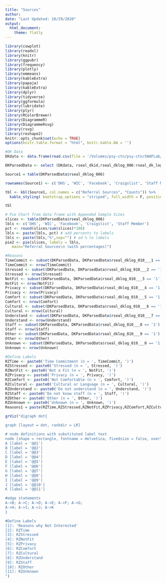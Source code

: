 ```yaml
---
title: "Sources"
author: 
date: "Last Updated: 10/29/2020"
output: 
  html_document:
    theme: flatly
---
```


```r

library(cowplot)
library(readxl)
library(knitr)
library(ggpubr)
library(frequency)
library(plotly)
library(emmeans)
library(kableExtra)
library(papaja)
library(kableExtra)
library(dplyr)
library(tidyverse)
library(ggformula)
library(lubridate)
library(plyr)
library(RColorBrewer)
library(DiagrammeR)
library(DiagrammeRsvg)
library(rsvg)
library(reshape2)
knitr::opts_chunk$set(echo = TRUE)
options(knitr.table.format = "html", knitr.kable.NA = '') 
```

```r
#DK Data
DKdata <- data.frame(read.csv(file = '/Volumes/psy-ctn/psy-ctn/SNAPLab/SNAP Projects/SEAL/00_rSEAL/02_rSEAL_Data/PreStudy/DK_Log/Raw_Data/DKLog_rSEAL_29OCT2020.csv'))

DKParsedData <- select (DKdata, rseal_dkid,rseal_dklog_006:rseal_dk_log_complete )

```

```r

Source1 = table(DKParsedData$rseal_dklog_006)

rownames(Source1) <- c('DHS', 'WIC', 'Facebook', 'Craigslist', 'Staff Member')

tbl <- kbl(Source1, col.names = c("Referral Sources", "Counts")) %>%
  kable_styling( bootstrap_options = "striped", full_width = F, position = "float_left", font_size = 16)

tbl
```


```r

# Pie Chart from data frame with Appended Sample Sizes
slices <- table(DKParsedData$rseal_dklog_006)
lbls <- c('DHS', 'WIC', 'Facebook', 'Craigslist', 'Staff Member')
pct <- round(slices/sum(slices)*100)
lbls <- paste(lbls, pct) # add percents to labels
lbls <- paste(lbls,"%",sep="") # ad % to labels
pie2 <- pie(slices, labels = lbls, 
   main="Referral Sources\n (with percentages)")

```

```r

#Reasons
TimeCommit <- subset(DKParsedData, DKParsedData$rseal_dklog_010___1 == '1')
TimeCommit <- nrow(TimeCommit)
Stressed <- subset(DKParsedData, DKParsedData$rseal_dklog_010___2 == '1')
Stressed <- nrow(Stressed)
NotFit <- subset(DKParsedData, DKParsedData$rseal_dklog_010___3 == '1')
NotFit <- nrow(NotFit)
Privacy <- subset(DKParsedData, DKParsedData$rseal_dklog_010___4 == '1')
Privacy <- nrow(Privacy)
Comfort <- subset(DKParsedData, DKParsedData$rseal_dklog_010___5 == '1')
Comfort <- nrow(Comfort)
Cultural <- subset(DKParsedData, DKParsedData$rseal_dklog_010___6 == '1')
Cultural <- nrow(Cultural)
Understand <- subset(DKParsedData, DKParsedData$rseal_dklog_010___7 == '1')
Understand <- nrow(Understand)
Staff <- subset(DKParsedData, DKParsedData$rseal_dklog_010___8 == '1')
Staff <- nrow(Staff)
Other <- subset(DKParsedData, DKParsedData$rseal_dklog_010___9 == '1')
Other <- nrow(Other)
Unknown <- subset(DKParsedData, DKParsedData$rseal_dklog_010___0 == '1')
Unknown <- nrow(Unknown)

#Define Labels
RZTime <- paste0('Time Commitment (n = ', TimeCommit, ')')
RZStressed <- paste0('Stressed (n = ', Stressed, ')')
RZNotFit <- paste0('Not a Fit (n = ', NotFit, ')')
RZPrivacy <- paste0('Privacy (n = ', Privacy, ')')
RZComfort <- paste0('Not Comfortable (n = ', Comfort, ')')
RZCultural <- paste0('Cultural or Language (n = ', Cultural, ')')
RZUnderstand <- paste0('Do not understand (n = ', Understand, ')')
RZStaff <- paste0('Do not know staff (n = ', Staff, ')')
RZOther <- paste0('Other (n = ', Other, ')')
RZUnknown <- paste0('Unknown (n = ', Unknown, ')')
Reasons1 = paste(RZTime,RZStressed,RZNotFit,RZPrivacy,RZComfort,RZCultural,RZUnderstand,RZStaff,RZOther,RZUnknown, sep="\n")

grViz("digraph dot{

graph [layout = dot, rankdir = LR]

# node definitions with substituted label text
node [shape = rectangle, fontname = Helvetica, fixedsize = false, overlap= false, fontname = Helvetica, fontsize = 30]
A [label = '@@1']
B [label = '@@2']
C [label = '@@3']
D [label = '@@4']
E [label = '@@5']
F [label = '@@6']
G [label = '@@7']
H [label = '@@8']
I [label = '@@9']
J [label = '@@10']
K [label = '@@11']

#edge statements
A->B; A->C; A->D; A->E; A->F; A->G;
A->H; A->I; A->J; A->K
}

#Define Labels
[1]: 'Reasons why Not Interested'
[2]: RZTime
[3]: RZStressed
[4]: RZNotFit
[5]: RZPrivacy
[6]: RZComfort
[7]: RZCultural
[8]: RZUnderstand
[9]: RZStaff
[10]: RZOther
[11]: RZUnknown
")

```





